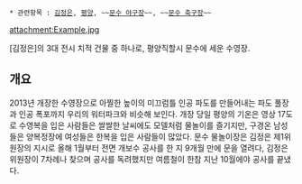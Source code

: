  * 관련항목 : [[김정은]], [[평양]], ~~[[문수 야구장]]~~, ~~[[울산문수축구경기장|문수 축구장]]~~
attachment:Example.jpg

[김정은]의 3대 전시 치적 건물 중 하나로, 평양직할시 문수에 세운 수영장. 

== 개요 ==
2013년 개장한 수영장으로 아찔한 높이의 미끄럼틀 인공 파도를 만들어내는 파도 풀장과 인공 폭포까지 우리의 워터파크와 비슷해 보인다. 개장 당일 평양의 기온은 영상 17도로 수영복을 입은 사람들은 쌀쌀한 날씨에도 모델처럼 물놀이를 즐기지만, 구경온 남성들은 양복정장에 여성들은 한복을 입은 사람들이 많았다. 문수 물놀이장은 김정은 제1위원장의 지시로 올해 1월부터 전면 개보수 공사를 한 지 9개월 만에 문을 열려다, 김정은 위원장이 7차례나 찾으며 공사를 독려했지만 여름철이 한참 지난 10월에야 공사를 끝냈다.
